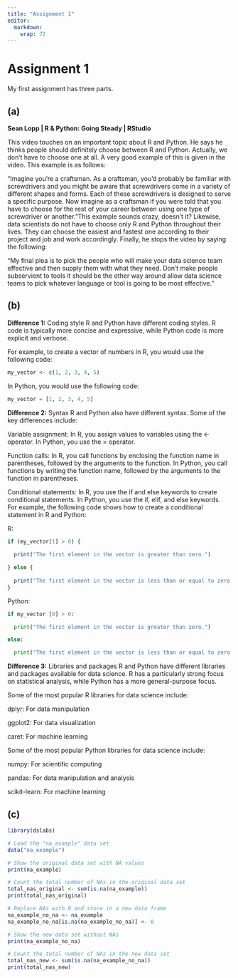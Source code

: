 ```yaml
---
title: "Assignment 1"
editor: 
  markdown: 
    wrap: 72
---
```


# Assignment 1

My first assignment has three parts.

## (a)

**Sean Lopp \| R & Python: Going Steady \| RStudio**

This video touches on an important topic about R and Python. He says he
thinks people should definitely choose between R and Python. Actually,
we don't have to choose one at all. A very good example of this is given
in the video. This example is as follows:

"Imagine you're a craftsman. As a craftsman, you'd probably be familiar
with screwdrivers and you might be aware that screwdrivers come in a
variety of different shapes and forms. Each of these screwdrivers is
designed to serve a specific purpose. Now imagine as a craftsman if you
were told that you have to choose for the rest of your career between
using one type of screwdriver or another."This example sounds crazy,
doesn't it? Likewise, data scientists do not have to choose only R and
Python throughout their lives. They can choose the easiest and fastest
one according to their project and job and work accordingly. Finally, he
stops the video by saying the following:

"My final plea is to pick the people who will make your data science
team effective and then supply them with what they need. Don't make
people subservient to tools it should be the other way around allow data
science teams to pick whatever language or tool is going to be most
effective."

## (b)

**Difference 1:** Coding style R and Python have different coding
styles. R code is typically more concise and expressive, while Python
code is more explicit and verbose.

For example, to create a vector of numbers in R, you would use the
following code:

```r

my_vector <- c(1, 2, 3, 4, 5)
```

In Python, you would use the following code:

```python
my_vector = [1, 2, 3, 4, 5]
```

**Difference 2:** Syntax R and Python also have different syntax. Some
of the key differences include:

Variable assignment: In R, you assign values to variables using the \<-
operator. In Python, you use the = operator.

Function calls: In R, you call functions by enclosing the function name
in parentheses, followed by the arguments to the function. In Python,
you call functions by writing the function name, followed by the
arguments to the function in parentheses.

Conditional statements: In R, you use the if and else keywords to create
conditional statements. In Python, you use the if, elif, and else
keywords. For example, the following code shows how to create a
conditional statement in R and Python:

R:

```r

if (my_vector[1] > 0) {
  
  print("The first element in the vector is greater than zero.")

} else {
  
  print("The first element in the vector is less than or equal to zero.")
}

```

Python:

```python

if my_vector [0] > 0:

  print("The first element in the vector is greater than zero.")

else:

  print("The first element in the vector is less than or equal to zero.")
```

**Difference 3:** Libraries and packages R and Python have different
libraries and packages available for data science. R has a particularly
strong focus on statistical analysis, while Python has a more
general-purpose focus.

Some of the most popular R libraries for data science include:

dplyr: For data manipulation

ggplot2: For data visualization

caret: For machine learning

Some of the most popular Python libraries for data science include:

numpy: For scientific computing

pandas: For data manipulation and analysis

scikit-learn: For machine learning

## (c)

```r
library(dslabs)

# Load the "na_example" data set
data("na_example")

# Show the original data set with NA values
print(na_example)

# Count the total number of NAs in the original data set
total_nas_original <- sum(is.na(na_example))
print(total_nas_original)

# Replace NAs with 0 and store in a new data frame
na_example_no_na <- na_example
na_example_no_na[is.na(na_example_no_na)] <- 0

# Show the new data set without NAs
print(na_example_no_na)

# Count the total number of NAs in the new data set
total_nas_new <- sum(is.na(na_example_no_na))
print(total_nas_new)
```
